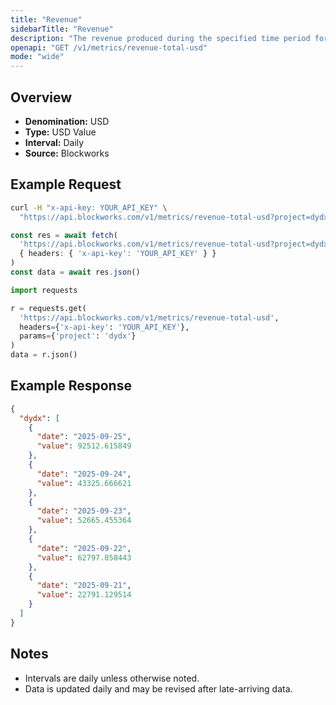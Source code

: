 ```yaml
---
title: "Revenue"
sidebarTitle: "Revenue"
description: "The revenue produced during the specified time period for given project."
openapi: "GET /v1/metrics/revenue-total-usd"
mode: "wide"
---
```


## Overview

- **Denomination:** USD
- **Type:** USD Value
- **Interval:** Daily
- **Source:** Blockworks

## Example Request

<CodeGroup>

```bash cURL
curl -H "x-api-key: YOUR_API_KEY" \
  "https://api.blockworks.com/v1/metrics/revenue-total-usd?project=dydx"
```

```typescript TypeScript
const res = await fetch(
  'https://api.blockworks.com/v1/metrics/revenue-total-usd?project=dydx',
  { headers: { 'x-api-key': 'YOUR_API_KEY' } }
)
const data = await res.json()
```

```python Python
import requests

r = requests.get(
  'https://api.blockworks.com/v1/metrics/revenue-total-usd',
  headers={'x-api-key': 'YOUR_API_KEY'},
  params={'project': 'dydx'}
)
data = r.json()
```

</CodeGroup>

## Example Response

```json
{
  "dydx": [
    {
      "date": "2025-09-25",
      "value": 92512.615849
    },
    {
      "date": "2025-09-24",
      "value": 43325.666621
    },
    {
      "date": "2025-09-23",
      "value": 52665.455364
    },
    {
      "date": "2025-09-22",
      "value": 62797.058443
    },
    {
      "date": "2025-09-21",
      "value": 22791.129514
    }
  ]
}
```

## Notes
- Intervals are daily unless otherwise noted.
- Data is updated daily and may be revised after late-arriving data.